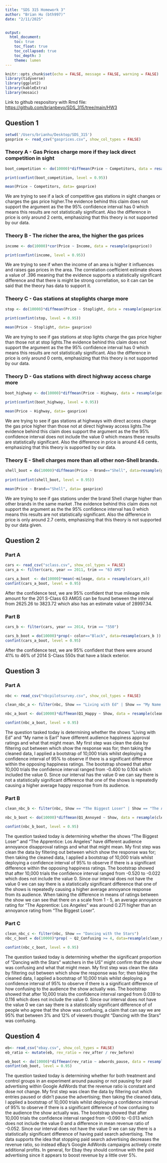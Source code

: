 ```yaml
---
title: "SDS 315 Homework 3"
author: "Brian Hu (bth997)"
date: "2/11/2025"


output: 
  html_document: 
    toc: true
    toc_float: true
    toc_collapsed: true
    toc_depth: 3
    theme: lumen
---
```


```r
knitr::opts_chunk$set(echo = FALSE, message = FALSE, warning = FALSE)
library(tidyverse)
library(ggplot2)
library(kableExtra)
library(mosaic)
```

Link to github respository with Rmd file: <https://github.com/brianbevo/SDS_315/tree/main/HW3>

## Question 1

```r

setwd('/Users/brianhu/Desktop/SDS_315')
gasprice <- read_csv("gasprices.csv", show_col_types = FALSE)
```

### Theory A - Gas Prices charge more if they lack direct competition in sight

```r

boot_competition <- do(10000)*diffmean(Price ~ Competitors, data = resample(gasprice))

print(confint(boot_competition, level = 0.95))

mean(Price ~ Competitors, data= gasprice)

```

We are trying to see if a lack of competitive gas stations in sight changes or charges the gas price higher.The evidence behind this claim does not support the argument as the the 95% confidence interval has 0 which means this results are not statistically significant. Also the difference in price is only around 2 cents, emphasizing that this theory is not supported by our data.

### Theory B - The richer the area, the higher the gas prices

```r

income <- do(10000)*cor(Price ~ Income, data = resample(gasprice))

print(confint(income, level = 0.95))

```

We are trying to see if when the income of an area is higher it influences and raises gas prices in the area. The correlation coefficient estimate shows a value of .396 meaning that the evidence supports a statistically significant difference and that there is might be strong correllation, so it can can be said that the theory has data to support it.

### Theory C - Gas stations at stoplights charge more

```r

stop <- do(10000)*diffmean(Price ~ Stoplight, data = resample(gasprice))
                                  
print(confint(stop, level = 0.95))

mean(Price ~ Stoplight, data= gasprice)
```

We are trying to see if gas stations at stop lights charge the gas price higher than those not at stop lights.The evidence behind this claim does not support the argument as the the 95% confidence interval has 0 which means this results are not statistically significant. Also the difference in price is only around 0 cents, emphasizing that this theory is not supported by our data.

### Theory D - Gas stations with direct highway access charge more

```r
boot_highway <- do(10000)*diffmean(Price ~ Highway, data = resample(gasprice))
                                  
print(confint(boot_highway, level = 0.95))

mean(Price ~ Highway, data= gasprice)
```

We are trying to see if gas stations at highways with direct access charge the gas price higher than those not at direct highway access lights.The evidence behind this claim does support the argument as the the 95% confidence interval does not include the value 0 which means these results are statistically significant. Also the difference in price is around 4.6 cents, emphasizing that this theory is supported by our data.

### Theory E - Shell charges more than all other non-Shell brands.

```r

shell_boot = do(10000)*diffmean(Price ~ Brand=="Shell", data=resample(gasprice))
                                   
print(confint(shell_boot, level = 0.95))

mean(Price ~ Brand=="Shell", data= gasprice)
```

We are trying to see if gas stations under the brand Shell charge higher than other brands in the same market .The evidence behind this claim does not support the argument as the the 95% confidence interval has 0 which means this results are not statistically significant. Also the difference in price is only around 2.7 cents, emphasizing that this theory is not supported by our data given.

## Question 2

### Part A

```r

cars <- read_csv("sclass.csv", show_col_types = FALSE)
cars_a <- filter(cars, year == 2011, trim == "63 AMG")

cars_a_boot  <- do(10000)*mean(~mileage, data = resample(cars_a))
confint(cars_a_boot, level = 0.95)

```

After the confidence test, we are 95% confident that true mileage mile amount for the 201 S-Class 63 AMGS can be found between the interval from 2625.26 to 3823.72 which also has an estimate value of 28997.34.

### Part B

```r

cars_b <- filter(cars, year == 2014, trim == "550")

cars_b_boot = do(10000)*prop(~ color=="Black", data=resample(cars_b ))
confint(cars_a_boot, level = 0.95)

```

After the confidence test, we are 95% confident that there were around 41% to 46% of 2014 S-Class 550s that have a black exterior.

## Question 3

### Part A

```r
  
nbc <- read_csv("nbcpilotsurvey.csv", show_col_types = FALSE)

clean_nbc_a <- filter(nbc, Show == "Living with Ed" | Show == "My Name is Earl")

nbc_a_boot <- do(10000)*diffmean(Q1_Happy ~ Show, data = resample(clean_nbc_a))

confint(nbc_a_boot, level = 0.95)

```

The question tasked today is determining whether the shows "Living with Ed" and "My name is Earl" have different audience happiness approval ratings and what that might mean. My first step was clean the data by filtering out between which show the response was for; then taking the cleaned data, I applied a bootstrap of 10,000 trials whilst deploying a confidence interval of 95% to observe if there is a significant difference within the opposing happiness ratings. The bootstrap showed that after 10,000 trials the confidence interval ranged from -0.400 to 0.104 which included the value 0. Since our interval has the value 0 we can say there is not a statistically significant difference that one of the shows is repeatedly causing a higher average happy response from its audience.

### Part B

```r
  
clean_nbc_b <- filter(nbc, Show == "The Biggest Loser" | Show == "The Apprentice: Los Angeles")

nbc_b_boot <- do(10000)*diffmean(Q1_Annoyed ~ Show, data = resample(clean_nbc_b))

confint(nbc_b_boot, level = 0.95)

```

The question tasked today is determining whether the shows "The Biggest Loser" and "The Apprentice: Los Angeles" have different audience annoyance disapproval ratings and what that might mean. My first step was clean the data by filtering out between which show the response was for; then taking the cleaned data, I applied a bootstrap of 10,000 trials whilst deploying a confidence interval of 95% to observe if there is a significant difference within the opposing happiness ratings. The bootstrap showed that after 10,000 trials the confidence interval ranged from -0.520 to -0.022 which does not include the value 0. Since our interval does not have the value 0 we can say there is a statistically significant difference that one of the shows is repeatedly causing a higher average annoyance response from its audience. When taking the difference in means of ratings between the show we can see that there on a scale from 1 - 5, an average annoyance rating for "The Apprentice: Los Angeles" was around 0.271 higher than an annoyance rating from "The Biggest Loser".

### Part C

```r

clean_nbc_c <- filter(nbc, Show == "Dancing with the Stars")
nbc_c_boot = do(10000)*prop( ~ Q2_Confusing >= 4, data=resample(clean_nbc_c))

confint(nbc_c_boot, level = 0.95)

```

The question tasked today is determining whether the significant proportion of "Dancing with the Stars" watchers in the US" might confirm that the show was confusing and what that might mean. My first step was clean the data by filtering out between which show the response was for; then taking the cleaned data, I applied a bootstrap of 10,000 trials whilst deploying a confidence interval of 95% to observe if there is a significant difference of how confusing to the audience the show actually was. The bootstrap showed that after 10,000 trials the confidence interval ranged from 0.039 to 0.116 which does not include the value 0. Since our interval does not have the value 0 we can say there is a statistically significant difference of of people who agree that the show was confusing, a claim that can say we are 95% that between 3% and 12% of viewers thought "Dancing with the Stars" was confusing.

## Question 4

```r

eb<- read_csv("ebay.csv", show_col_types = FALSE)
eb_ratio <- mutate(eb, rev_ratio = rev_after / rev_before)

eb_boot <- do(10000)*diffmean(rev_ratio ~ adwords_pause, data = resample(eb_ratio))
confint(eb_boot, level = 0.95)
```

The question tasked today is determining whether for both treatment and control groups in an experiment around pausing or not pausing for paid advertising within Google AdWords that the revenue ratio is constant and dose not change. My first step was clean the data by filtering out which entries paused or didn't pause the advertising; then taking the cleaned data, I applied a bootstrap of 10,000 trials whilst deploying a confidence interval of 95% to observe if there is a significant difference of how confusing to the audience the show actually was. The bootstrap showed that after 10,000 trials the confidence interval ranged from -0.090 to -0.013 which does not include the value 0 and a difference in mean revenue ratio of -0.052. Since our interval does not have the value 0 we can say there is a statistically significant difference of having paid search advertising. The data supports the idea that stopping paid search advertising decreases the revenue ratio, so instead eBay’s Google AdWords campaigns actively create additional profits. In general, for Ebay they should continue with the paid advertising since it appears to boost revenue by a little over 5%.



